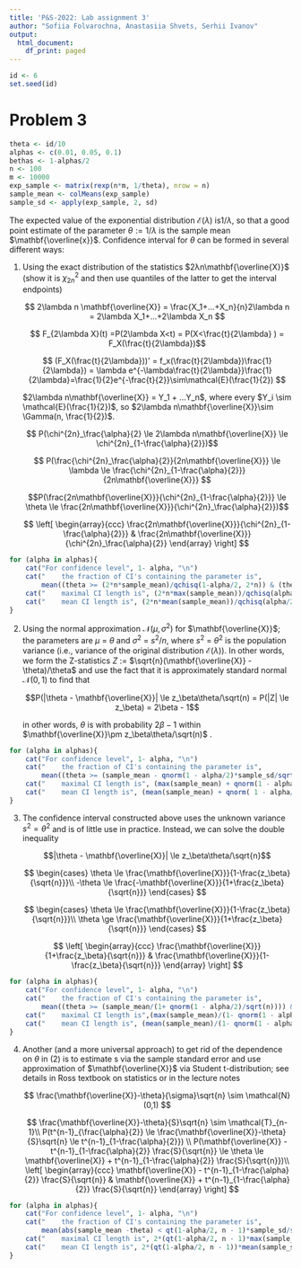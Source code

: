 ---
title: 'P&S-2022: Lab assignment 3'
author: "Sofiia Folvarochna, Anastasiia Shvets, Serhii Ivanov"
output:
  html_document:
    df_print: paged
---

```{r}
id <- 6
set.seed(id)
```

# Problem 3

```{r}
theta <- id/10
alphas <- c(0.01, 0.05, 0.1)
bethas <- 1-alphas/2 
n <- 100
m <- 10000
exp_sample <- matrix(rexp(n*m, 1/theta), nrow = n)
sample_mean <- colMeans(exp_sample)
sample_sd <- apply(exp_sample, 2, sd)
```

The expected value of the exponential distribution $\mathcal{E}(\lambda)$ is$1/\lambda$, so that a good point estimate of the parameter $\theta:= 1/λ$ is the sample mean $\mathbf{\overline{x}}$. Confidence interval for $\theta$ can be formed in several different ways:

(1) Using the exact distribution of the statistics $2λn\mathbf{\overline{X}}$ (show it is ${\chi}^2_{2n}$ and then use quantiles of the latter to get the interval endpoints)

    $$
    2\lambda n \mathbf{\overline{X}} = \frac{X_1+...+X_n}{n}2\lambda n = 2\lambda X_1+...+2\lambda X_n 
    $$

    $$
    F_{2\lambda X}(t) =P(2\lambda X<t) = P(X<\frac{t}{2\lambda}
    ) = F_X(\frac{t}{2\lambda})$$

    $$
    (F_X(\frac{t}{2\lambda}))' = f_x(\frac{t}{2\lambda})\frac{1}{2\lambda}) = \lambda e^{-\lambda\frac{t}{2\lambda}}\frac{1}{2\lambda}=\frac{1}{2}e^{-\frac{t}{2}}\sim\mathcal{E}(\frac{1}{2})
    $$

    ::: {align="center"}
    $2\lambda n\mathbf{\overline{X}} = Y_1 + ...Y_n$, where every $Y_i \sim \mathcal{E}(\frac{1}{2})$, so $2\lambda n\mathbf{\overline{X}}\sim \Gamma(n, \frac{1}{2})$.
    :::

    $$
    P(\chi^{2n}_\frac{\alpha}{2} \le
     2\lambda n\mathbf{\overline{X}} \le  \chi^{2n}_{1-\frac{\alpha}{2}})$$

    $$
    P(\frac{\chi^{2n}_\frac{\alpha}{2}}{2n\mathbf{\overline{X}}} \le \lambda \le \frac{\chi^{2n}_{1-\frac{\alpha}{2}}}{2n\mathbf{\overline{X}}}
    $$

    $$P(\frac{2n\mathbf{\overline{X}}}{\chi^{2n}_{1-\frac{\alpha}{2}}} \le \theta \le \frac{2n\mathbf{\overline{X}}}{\chi^{2n}_\frac{\alpha}{2}})$$

    $$
    \left[
    \begin{array}{ccc}
    \frac{2n\mathbf{\overline{X}}}{\chi^{2n}_{1-\frac{\alpha}{2}}} & \frac{2n\mathbf{\overline{X}}}{\chi^{2n}_\frac{\alpha}{2}}
    \end{array}
    \right]
    $$

```{r}
for (alpha in alphas){
    cat("For confidence level", 1- alpha, "\n")
    cat("    the fraction of CI's containing the parameter is",
        mean((theta >= (2*n*sample_mean)/qchisq(1-alpha/2, 2*n)) & (theta <= (2*n*sample_mean)/qchisq(alpha/2, 2*n))), "\n", sep = " ")
    cat("    maximal CI length is", (2*n*max(sample_mean))/qchisq(alpha/2, 2*n) - (2*n*max(sample_mean))/qchisq(1-alpha/2, 2*n), "\n", sep = " ")
    cat("    mean CI length is", (2*n*mean(sample_mean))/qchisq(alpha/2, 2*n) - (2*n*mean(sample_mean))/qchisq(1-alpha/2, 2*n), "\n", sep = " ")
}
```

(2) Using the normal approximation $\mathcal{N}(\mu,\sigma^2)$ for $\mathbf{\overline{X}}$; the parameters are $\mu$ = $\theta$ and $\sigma^2$ = $s^2/n,$ where $s^2$ = $\theta^2$ is the population variance (i.e., variance of the original distribution $\mathcal{E}(λ)$). In other words, we form the Z-statistics $Z$ := $\sqrt{n}(\mathbf{\overline{X}} - \theta)/\theta$ and use the fact that it is approximately standard normal $\mathcal{N}(0, 1)$ to find that

    $$P(|\theta - \mathbf{\overline{X}}| \le z_\beta\theta/\sqrt(n) = P(|Z| \le z_\beta) = 2\beta - 1$$

    in other words, $\theta$ is with probability $2\beta - 1$ within $\mathbf{\overline{X}}\pm z_\beta\theta/\sqrt(n)$ .

```{r}



for (alpha in alphas){
    cat("For confidence level", 1- alpha, "\n")
    cat("    the fraction of CI's containing the parameter is",
        mean((theta >= (sample_mean - qnorm(1 - alpha/2)*sample_sd/sqrt(n))) & (theta <= (sample_mean + qnorm(1 - alpha/2)*sample_sd/sqrt(n)))), "\n", sep = " ")
    cat("    maximal CI length is", (max(sample_mean) + qnorm(1 - alpha/2)*theta/sqrt(n)) - (max(sample_mean) - qnorm(1 - alpha/2)*theta/sqrt(n)), "\n", sep = " ")
    cat("    mean CI length is", (mean(sample_mean) + qnorm( 1 - alpha/2)*theta/sqrt(n)) - (mean(sample_mean) - qnorm(1 - alpha/2)*theta/sqrt(n)), "\n", sep = " ")
}
```

3.  The confidence interval constructed above uses the unknown variance $s^2=\theta^2$ and is of little use in practice. Instead, we can solve the double inequality

    $$|\theta - \mathbf{\overline{X}}| \le z_\beta\theta/\sqrt{n}$$

    $$
    \begin{cases}
    \theta \le \frac{\mathbf{\overline{X}}}{1-\frac{z_\beta}{\sqrt{n}}}\\
    -\theta \le \frac{-\mathbf{\overline{X}}}{1+\frac{z_\beta}{\sqrt{n}}}  
    \end{cases}
    $$

    $$
    \begin{cases}
    \theta \le \frac{\mathbf{\overline{X}}}{1-\frac{z_\beta}{\sqrt{n}}}\\
    \theta \ge \frac{\mathbf{\overline{X}}}{1+\frac{z_\beta}{\sqrt{n}}}  
    \end{cases}
    $$

    $$
    \left[
    \begin{array}{ccc}
    \frac{\mathbf{\overline{X}}}{1+\frac{z_\beta}{\sqrt{n}}} & \frac{\mathbf{\overline{X}}}{1-\frac{z_\beta}{\sqrt{n}}}
    \end{array}
    \right]
    $$

```{r}
for (alpha in alphas){
    cat("For confidence level", 1- alpha, "\n")
    cat("    the fraction of CI's containing the parameter is",
        mean((theta >= (sample_mean/(1+ qnorm(1 - alpha/2)/sqrt(n)))) & (theta <= (sample_mean/(1- qnorm(1 - alpha/2)/sqrt(n))))), "\n", sep = " ")
    cat("    maximal CI length is",(max(sample_mean)/(1- qnorm(1 - alpha/2)/sqrt(n))) - (max(sample_mean)/(1+ qnorm(1 - alpha/2)/sqrt(n))), "\n", sep = " ")
    cat("    mean CI length is", (mean(sample_mean)/(1- qnorm(1 - alpha/2)/sqrt(n))) - (mean(sample_mean)/(1+ qnorm(1 - alpha/2)/sqrt(n))), "\n", sep = " ")
}
```

4.  Another (and a more universal approach) to get rid of the dependence on $θ$ in (2) is to estimate s via the sample standard error and use approximation of $\mathbf{\overline{X}}$ via Student t-distribution; see details in Ross textbook on statistics or in the lecture notes

    $$
    \frac{\mathbf{\overline{X}}-\theta}{\sigma}\sqrt{n} \sim \mathcal{N}(0,1)
    $$

    $$
    \frac{\mathbf{\overline{X}}-\theta}{S}\sqrt{n} \sim \mathcal{T}_{n-1}\\
    P(t^{n-1}_{\frac{\alpha}{2}} \le \frac{\mathbf{\overline{X}}-\theta}{S}\sqrt{n} \le t^{n-1}_{1-\frac{\alpha}{2}}) \\
    P(\mathbf{\overline{X}} -  t^{n-1}_{1-\frac{\alpha}{2}} \frac{S}{\sqrt{n}} \le \theta \le \mathbf{\overline{X}}  + t^{n-1}_{1-\frac{\alpha}{2}} \frac{S}{\sqrt{n}})\\
    \left[
    \begin{array}{ccc}
    \mathbf{\overline{X}} -  t^{n-1}_{1-\frac{\alpha}{2}} \frac{S}{\sqrt{n}} & \mathbf{\overline{X}}  + t^{n-1}_{1-\frac{\alpha}{2}} \frac{S}{\sqrt{n}}
    \end{array}
    \right]
    $$

```{r}
for (alpha in alphas){
    cat("For confidence level", 1- alpha, "\n")
    cat("    the fraction of CI's containing the parameter is",
        mean(abs(sample_mean -theta) < qt(1-alpha/2, n - 1)*sample_sd/sqrt(n)), "\n", sep = " ")
    cat("    maximal CI length is", 2*(qt(1-alpha/2, n - 1)*max(sample_sd)/sqrt(n)), "\n", sep = " ")
    cat("    mean CI length is", 2*(qt(1-alpha/2, n - 1))*mean(sample_sd)/sqrt(n),"\n", sep = " ")
}
```
